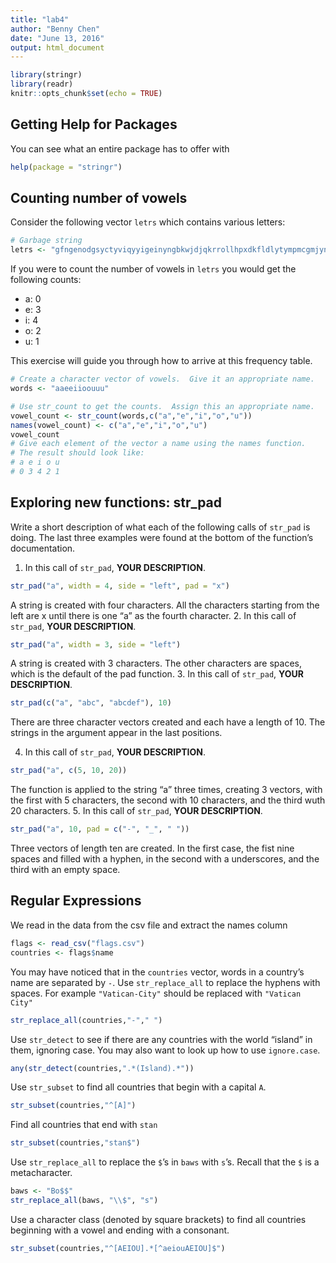 ---
title: "lab4"
author: "Benny Chen"
date: "June 13, 2016"
output: html_document
---

```{r setup, include=FALSE}
library(stringr)
library(readr)
knitr::opts_chunk$set(echo = TRUE)
```

## Getting Help for Packages

You can see what an entire package has to offer with
```{r}
help(package = "stringr") 
```


## Counting number of vowels

Consider the following vector `letrs` which contains various letters:
```{r}
# Garbage string
letrs <- "gfngenodgsyctyviqyyigeinyngbkwjdjqkrrollhpxdkfldlytympmcgmjynihusebtq"
```

If you were to count the number of vowels in `letrs` you would get the following counts:

- a: 0
- e: 3
- i: 4
- o: 2
- u: 1

This exercise will guide you through how to arrive at this frequency table.

```{r}
# Create a character vector of vowels.  Give it an appropriate name.
words <- "aaeeiioouuu"

# Use str_count to get the counts.  Assign this an appropriate name.
vowel_count <- str_count(words,c("a","e","i","o","u"))
names(vowel_count) <- c("a","e","i","o","u")
vowel_count
# Give each element of the vector a name using the names function.
# The result should look like:
# a e i o u
# 0 3 4 2 1
```

## Exploring new functions: str_pad
Write a short description of what each of the following calls of `str_pad` is doing.  The last three examples were found at the bottom of the function's documentation.

1. In this call of `str_pad`, __YOUR DESCRIPTION__.
```{r}
str_pad("a", width = 4, side = "left", pad = "x")
```
A string is created with four characters. All the characters starting from the left are x until there is one "a" as the fourth character. 
2. In this call of `str_pad`, __YOUR DESCRIPTION__.
```{r}
str_pad("a", width = 3, side = "left")
```
A string is created with 3 characters. The other characters are spaces, which is the default of the pad function. 
3. In this call of `str_pad`, __YOUR DESCRIPTION__.
```{r}
str_pad(c("a", "abc", "abcdef"), 10)
```
There are three character vectors created and each have a length of 10. The strings in the argument appear in the last positions.

4. In this call of `str_pad`, __YOUR DESCRIPTION__.
```{r}
str_pad("a", c(5, 10, 20))
```
The function is applied to the string "a" three times, creating 3 vectors, with the first with 5 characters, the second with 10 characters, and the third wuth 20 characters.
5. In this call of `str_pad`, __YOUR DESCRIPTION__.
```{r}
str_pad("a", 10, pad = c("-", "_", " "))
```
Three vectors of length ten are created. In the first case, the fist nine spaces and filled with a hyphen, in the second with a underscores, and the third with an empty space. 

## Regular Expressions
We read in the data from the csv file and extract the names column
```{r}
flags <- read_csv("flags.csv")
countries <- flags$name
```

You may have noticed that in the `countries` vector, words in a country's name are separated by `-`.  Use `str_replace_all` to replace the hyphens with spaces.  For example `"Vatican-City"` should be replaced with `"Vatican City"`

```{r}
str_replace_all(countries,"-"," ")
```

Use `str_detect` to see if there are any countries with the world "island" in them, ignoring case.  You may also want to look up how to use `ignore.case`.

```{r}
any(str_detect(countries,".*(Island).*"))
```

Use `str_subset` to find all countries that begin with a capital `A`.
```{r}
str_subset(countries,"^[A]")
```

Find all countries that end with `stan`
```{r}
str_subset(countries,"stan$")
```

Use `str_replace_all` to replace the `$`'s in `baws` with `s`'s.  Recall that the `$` is a metacharacter.
```{r}
baws <- "Bo$$"
str_replace_all(baws, "\\$", "s")
```

Use a character class (denoted by square brackets) to find all countries beginning with a vowel and ending with a consonant.
```{r}
str_subset(countries,"^[AEIOU].*[^aeiouAEIOU]$")
```




